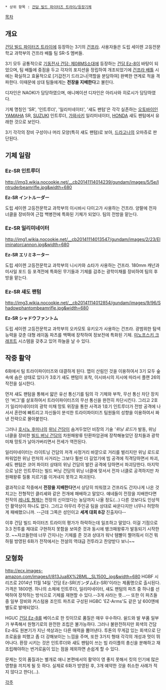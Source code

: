  * 상위 항목 : [[건담 빌드 파이터즈 트라이/등장기체]]

[[목차]]

== 개요 ==
[[건담 빌드 파이터즈 트라이]]에 등장하는 3기의 [[건프라]]. 사용자들은 도립 세이렌 고등전문학교 과학부의 건프라 배틀 팀 SR-S 멤버들.

3기 모두 공통적으로 [[기동전사 건담: 제08MS소대]]에 등장하는 [[건담 Ez-8]]이 바탕이 되었으며, 팀 배틀에 중점을 두고 각자의 포지션을 정립하여 개조되었기에 [[건프라 배틀]] 시에는 확실하고 효율적으로 [기갑전기 드라고나|역할을 분담하여] 완벽한 연계로 적을 격파한다. 이때문에 상대 팀들에게는 '''전장을 지배한다'''고 불린다.

디자인은 NAOKI가 담당하였으며, 애니메이션 디자인은 아리사와 히로시가 담당하였다.

기체 명칭인 'SR', '인트루더', '일리미네이터', '섀도 팬텀'은 각각 실존하는 [[오토바이]]인 [[YAMAHA]] SR, [[SUZUKI]] 인트루더, [[가와사키 중공업|가와사키]] 일리미네이터, [[HONDA]] 섀도 팬텀에서 유래한 것으로 보인다.

3기 각각의 장비 구성이나 머리 모양(특히 섀도 팬텀)로 보아, [[드라고나]]의 오마쥬로 판단된다.
== 기체 일람 ==
=== Ez-SR 인트루더 ===
http://img3.wikia.nocookie.net/__cb20141114014239/gundam/images/5/5e/Intruderbeamrifle.jpg&width=680

'''Ez-SR イントルーダー'''

도립 세이렌 고등전문학교 과학부의 이시바시 다이고가 사용하는 건프라. 양팔에 전자 너클을 장비하여 근접 백병전에 특화된 기체가 되었다. 팀의 전방을 맡는다.
=== Ez-SR 일리미네이터 ===
http://img1.wikia.nocookie.net/__cb20141114013547/gundam/images/2/23/Eliminatorcannon.jpg&width=680

'''Ez-SR エリミネーター'''

도립 세이렌 고등전문학교 과학부의 니시카와 쇼타가 사용하는 건프라. 180mm 캐넌과 미사일 포드 등 포격전에 특화된 무기들과 기체를 감추는 광학미채를 장비하여 팀의 후방을 맡는다.
=== Ez-SR 섀도 팬텀 ===
http://img3.wikia.nocookie.net/__cb20141114012854/gundam/images/9/96/Shadowphantombeamrifle.jpg&width=680

'''Ez-SR シャドウファントム'''

도립 세이렌 고등전문학교 과학부의 오카모토 유키오가 사용하는 건프라. 광범위한 탐색 능력을 갖춘 대형 레이돔 파츠를 백팩에 장착하여 정보전에 특화된 기체. [[미노프스키 크래프트]] 시스템을 갖추고 있어 하늘을 날 수 있다.
== 작중 활약 ==
6화에서 팀 트라이파이터즈와 대결하게 된다. 맵이 산림인 것을 이용하여서 3기 모두 숲속에 숨은 상태로 있다가 3호기 섀도 팬텀이 포착, 이시바시의 지시에 따라서 플랜 26의 작전을 실시한다.

먼저 섀도 팬텀을 통해서 얇은 유선 통신기를 팀의 각 기체와 부착, 무선 통신 차단 장치인 '버그'를 살포하여서 트라이파이터즈의 무선 통신을 완전히 차단시킨다. 그리고 2호기 일리미네이터의 광학 미채 망토 위장을 통한 사격과 1호기 인트루더가 전방 공격에 나서서 혼란에 빠트리고 자신들이 분석한 트라이파이터즈 팀원들의 성향을 이용하여서 짜낸 전략으로 몰아붙힌다.

그러나 [[호시노 후미나]]의 [[위닝 건담]]이 숨겨두었던 비장의 기술 '''위닝 로드''가 발동, 위닝 너클을 장비한 [[빌드 버닝 건담]]의 차원패왕류 탄환파암권에 장착해놓았던 장치들과 광학 미채 망토가 날아가버리면서 전세가 역전된다.

일리미네이터는 라이트닝 건담의 저격 사정거리 바깥으로 거리를 벌리지만 위닝 로드로 파워업한 위닝 런처의 사거리는 그보다 훨씬 더 길었기에 빔 공격에 직격당하면서 파괴, 섀도 팬텀은 코어 파이터 상태의 위닝 건담의 발칸 공격에 당하면서 파괴당한다. 마지막으로 남은 인트루더는 빌드 버닝 건담의 위닝 너클에 맞서서 전자 너클로 공격하지만 차원패왕류 질풍 지르기를 이겨내지 못하고 파괴된다.

결과적으로 작중에서 '''전장을 지배한다'''면서 상당히 띄워졌고 건프라도 간지나게 나온 것 치고는 전형적인 클리셰와 같은 전개에 패배하고 말았다. 얘네들이 전장을 지배한다면 전작의 [[레나토 형제]]는 전장의 신이었다는 농담까지 나올 정도(...) 다른 것보다도 인상적인 활약상이 하나도 없다. 그리고 아무리 주인공 팀을 상대로 싸운다지만 너무나 허망하게 패배했으니까. --근데 그쪽은 성인이고 '''세계 대회 8강''' 진출자다--

이후 건담 빌드 파이터즈 트라이의 평가가 하락하는데 일조하고 말았다. 이걸 기점으로 3:3 전투를 제대로 구현하지 못함을 보여준 것과 동시에 뱅크패왕류가 발동되기 시작한 것. ~~자코들한테 너무 간지나는 기체를 준 것과 상대가 워낙 템빨이 쩔어줘서 이건 뭐 하필 방영된 6화가 전작에서는 전설의 역대급 전투라고 찬양받다 보니~~
== 모형화 ==
http://ecx.images-amazon.com/images/I/813Jua8X%2BML._SL1500_.jpg&width=680
HGBF 시리즈로 2014년 11월 14일 '건담 Ez-SR(ガンダムEz-SR)'이라는 제품명으로 출시된다. 가격은 1800엔. 하나의 소체에 인트루더, 일리미네이터, 섀도 팬텀의 파츠 중 하나를 선택하여 장착하는 방식으로 기체를 재현할 수 있다.--3개 사라는 뜻...-- 또한 이 파츠들 중 일부 장비와 커스텀용 조인트 파츠로 구성된 HGBC 'EZ-Arms'도 같은 날 600엔에 별도로 발매되었다.

HGUC [[건담 Ez-8]]를 베이스로 한 킷이므로 품질은 매우 우수하다. 쉴드와 발 부품 일부가 부족해서 원형기로의 완전한 조립은 불가능하다. 그러나 불완전하지만 회색의 건담 Ez-8도 원본기가 지닌 색상과는 다른 매력을 뿜어낸다.
투톤의 무게감 있는 회색으로 단조로움을 피했고 좀 더 강해보이는 느낌을 주며, 또한 3가지 형태 각각의 개성과 멋이 뛰어나다. 환장 시키는 것은 인트루더와 섀도 팬텀이 쓰는 빔 라이플의 총신을 분해하고 재조립해야하는 번거로움이 있는 점을 제외하면 손쉽게 할 수 있다. 

문제는 킷의 품질과는 별개로 애니 본편에서의 활약이 영 좋지 못해서 킷의 인기에 많은 영향을 끼치게 될 듯 하다. 실제로 6화가 방영된 후, 3개 예약한 것을 취소한 사례가 적지 않다고 한다(...).


[[각주]]

